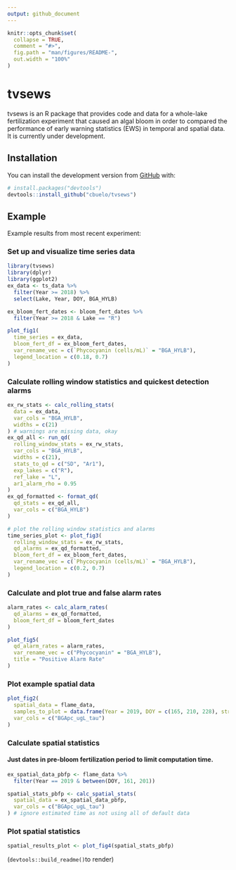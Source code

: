 ```yaml
---
output: github_document
---
```


<!-- README.md is generated from README.Rmd. Please edit that file -->

```r
knitr::opts_chunk$set(
  collapse = TRUE,
  comment = "#>",
  fig.path = "man/figures/README-",
  out.width = "100%"
)
```

# tvsews

<!-- badges: start -->
<!-- badges: end -->

tvsews is an R package that provides code and data for a whole-lake fertilization experiment that caused an algal bloom in order to compared the performance of early warning statistics (EWS) in temporal and spatial data. It is currently under development.

## Installation

You can install the development version from [GitHub](https://github.com/) with:

``` r
# install.packages("devtools")
devtools::install_github("cbuelo/tvsews")
```
## Example

Example results from most recent experiment:

### Set up and visualize time series data
```r
library(tvsews)
library(dplyr)
library(ggplot2)
ex_data <- ts_data %>%
  filter(Year >= 2018) %>%
  select(Lake, Year, DOY, BGA_HYLB)

ex_bloom_fert_dates <- bloom_fert_dates %>%
  filter(Year >= 2018 & Lake == "R")

plot_fig1(
  time_series = ex_data,
  bloom_fert_df = ex_bloom_fert_dates,
  var_rename_vec = c(`Phycocyanin (cells/mL)` = "BGA_HYLB"),
  legend_location = c(0.18, 0.7)
)
```

### Calculate rolling window statistics and quickest detection alarms
```r
ex_rw_stats <- calc_rolling_stats(
  data = ex_data,
  var_cols = "BGA_HYLB",
  widths = c(21)
) # warnings are missing data, okay
ex_qd_all <- run_qd(
  rolling_window_stats = ex_rw_stats,
  var_cols = "BGA_HYLB",
  widths = c(21),
  stats_to_qd = c("SD", "Ar1"),
  exp_lakes = c("R"),
  ref_lake = "L",
  ar1_alarm_rho = 0.95
)
ex_qd_formatted <- format_qd(
  qd_stats = ex_qd_all,
  var_cols = c("BGA_HYLB")
)
```

```r
# plot the rolling window statistics and alarms
time_series_plot <- plot_fig3(
  rolling_window_stats = ex_rw_stats,
  qd_alarms = ex_qd_formatted,
  bloom_fert_df = ex_bloom_fert_dates,
  var_rename_vec = c(`Phycocyanin (cells/mL)` = "BGA_HYLB"),
  legend_location = c(0.2, 0.7)
)
```

### Calculate and plot true and false alarm rates
```r
alarm_rates <- calc_alarm_rates(
  qd_alarms = ex_qd_formatted,
  bloom_fert_df = bloom_fert_dates
)

plot_fig5(
  qd_alarm_rates = alarm_rates,
  var_rename_vec = c("Phycocyanin" = "BGA_HYLB"),
  title = "Positive Alarm Rate"
)
```

### Plot example spatial data
```r
plot_fig2(
  spatial_data = flame_data,
  samples_to_plot = data.frame(Year = 2019, DOY = c(165, 210, 228), stringsAsFactors = FALSE),
  var_cols = c("BGApc_ugL_tau")
)
```

### Calculate spatial statistics
#### Just dates in pre-bloom fertilization period to limit computation time.
```r
ex_spatial_data_pbfp <- flame_data %>%
  filter(Year == 2019 & between(DOY, 161, 201))

spatial_stats_pbfp <- calc_spatial_stats(
  spatial_data = ex_spatial_data_pbfp,
  var_cols = c("BGApc_ugL_tau")
) # ignore estimated time as not using all of default data
```

### Plot spatial statistics
```r
spatial_results_plot <- plot_fig4(spatial_stats_pbfp)
```



(`devtools::build_readme()`to render)
